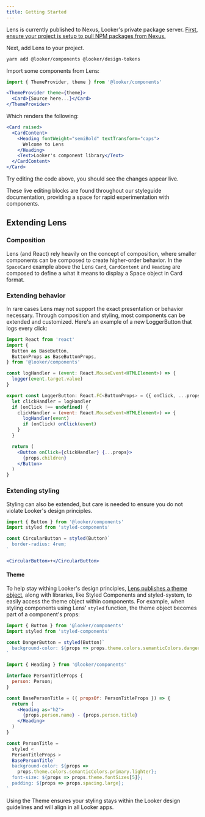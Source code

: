 ```yaml
---
title: Getting Started
---
```


Lens is currently published to Nexus, Looker's private package server. [First, ensure your project is setup to pull NPM packages from Nexus.](https://github.com/looker/helltool/blob/master/docs/dev/npm_nexus_packages.md#configuring-nexus-for-npm-package-consumption)

Next, add Lens to your project.

```bash static
yarn add @looker/components @looker/design-tokens
```

Import some components from Lens:

```jsx static
import { ThemeProvider, theme } from '@looker/components'

<ThemeProvider theme={theme}>
  <Card>{Source here...}</Card>
</ThemeProvider>
```

Which renders the following:

```jsx
<Card raised>
  <CardContent>
    <Heading fontWeight="semiBold" textTransform="caps">
      Welcome to Lens
    </Heading>
    <Text>Looker's component library</Text>
  </CardContent>
</Card>
```

Try editing the code above, you should see the changes appear live.

These live editing blocks are found throughout our styleguide documentation, providing a space for rapid experimentation with components.

## Extending Lens

### Composition

Lens (and React) rely heavily on the concept of composition, where smaller components can be composed to create higher-order behavior. In the `SpaceCard` example above the Lens `Card`, `CardContent` and `Heading` are composed to define a what it means to display a Space object in Card format.

### Extending behavior

In rare cases Lens may not support the exact presentation or behavior necessary. Through composition and styling, most components can be extended and customized. Here's an example of a new LoggerButton that logs every click:

```jsx static
import React from 'react'
import {
  Button as BaseButton,
  ButtonProps as BaseButtonProps,
} from '@looker/components'

const logHandler = (event: React.MouseEvent<HTMLElement>) => {
  logger(event.target.value)
}

export const LoggerButton: React.FC<ButtonProps> = ({ onClick, ...props }) => {
  let clickHandler = logHandler
  if (onClick !== undefined) {
    clickHandler = (event: React.MouseEvent<HTMLElement>) => {
      logHandler(event)
      if (onClick) onClick(event)
    }
  }

  return (
    <Button onClick={clickHandler} {...props}>
      {props.children}
    </Button>
  )
}
```

### Extending styling

Styling can also be extended, but care is needed to ensure you do not violate Looker's design principles.

```jsx static
import { Button } from '@looker/components'
import styled from 'styled-components'

const CircularButton = styled(Button)`
  border-radius: 4rem;
`

<CircularButton>+</CircularButton>
```

#### Theme

To help stay withing Looker's design principles, [Lens publishes a theme object](https://github.com/looker/lens/blob/master/src/style/theme.ts), along with libraries, like Styled Components and styled-system, to easily access the theme object within components. For example, when styling components using Lens' `styled` function, the theme object becomes part of a component's props:

```jsx static
import { Button } from '@looker/components'
import styled from 'styled-components'

const DangerButton = styled(Button)`
  background-color: ${props => props.theme.colors.semanticColors.danger.main};
`
```

```jsx static
import { Heading } from '@looker/components'

interface PersonTitleProps {
  person: Person;
}

const BasePersonTitle = ({ propsOf: PersonTitleProps }) => {
  return (
    <Heading as="h2">
      {props.person.name} - {props.person.title}
    </Heading>
  )
}

const PersonTitle =
  styled <
  PersonTitleProps >
  BasePersonTitle`
  background-color: ${props =>
    props.theme.colors.semanticColors.primary.lighter};
  font-size: ${props => props.theme.fontSizes[5]};
  padding: ${props => props.spacing.large};
`
```

Using the Theme ensures your styling stays within the Looker design guidelines and will align in all Looker apps.
